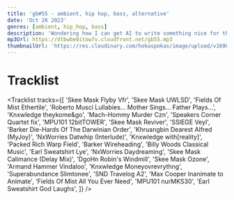 ```yaml
---
title: 'gb#55 - ambient, hip hop, bass, alternative'
date: 'Oct 26 2023'
genres: [ambient, hip_hop, bass]
description: 'Wondering how I can get AI to write something nice for this description, lol.'
mp3Url: https://dtbwbe0itow7v.cloudfront.net/gb55.mp3
thumbnailUrl: 'https://res.cloudinary.com/hokaspokas/image/upload/v1698352841/goosebumpsfm/gb55.png'
---
```



# Tracklist

<Tracklist
tracks={[
  'Skee Mask	Flyby Vfr',
  'Skee Mask	UWLSD',
  'Fields Of Mist	Ethertile',
  'Roberto Musci	Lullabies... Mother Sings... Father Plays...',
  'Knxwledge	theykome&go',
  'Mach-Hommy	Murder Czn',
  'Speakers Corner Quartet	fix',
  'MPU101	12bitTOWER',
  'Skee Mask	Reviver',
  'SSIEGE	Veyl',
  'Barker	Die-Hards Of The Darwinian Order',
  'Khruangbin	Dearest Alfred (MyJoy)',
  'NxWorries	Datwhip (Interlude)',
  'Knxwledge	with[reality]',
  'Packed Rich	Warp Field',
  'Barker	Wireheading',
  'Billy Woods	Classical Music',
  'Earl Sweatshirt	Lye',
  'NxWorries	Daydreaming',
  'Skee Mask	Calimance (Delay Mix)',
  'DgoHn	Robin\'s Windmill',
  'Skee Mask	Ozone',
  'Armand Hammer	Vindaloo',
  'Knxwledge	Moneyovrevrythng',
  'Superabundance	Slimtonee',
  'SND	Travelog A2',
  'Max Cooper	Inanimate to Animate',
  'Fields Of Mist	All You Ever Need',
  'MPU101	nurMKS30',
  'Earl Sweatshirt	God Laughs',
  ]}
/>
